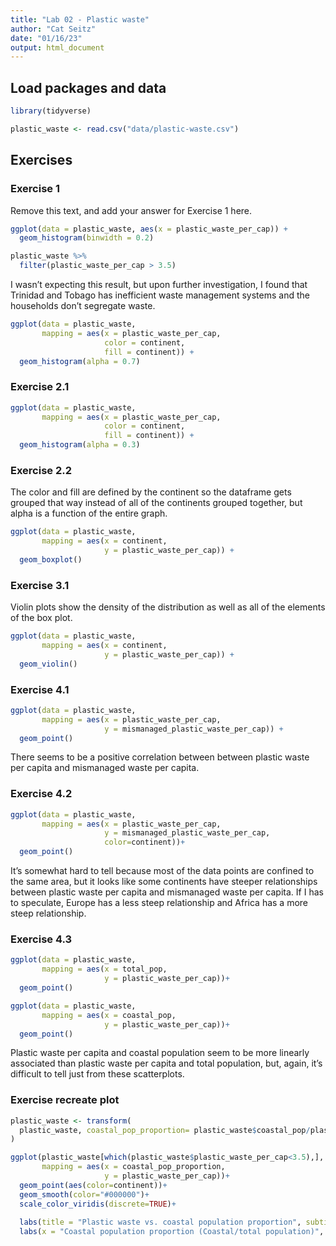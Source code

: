 ```yaml
---
title: "Lab 02 - Plastic waste"
author: "Cat Seitz"
date: "01/16/23"
output: html_document
---
```


## Load packages and data

```r
library(tidyverse) 
```

```r
plastic_waste <- read.csv("data/plastic-waste.csv")
```

## Exercises

### Exercise 1

Remove this text, and add your answer for Exercise 1 here.

```r
ggplot(data = plastic_waste, aes(x = plastic_waste_per_cap)) +
  geom_histogram(binwidth = 0.2)
```
```r
plastic_waste %>%
  filter(plastic_waste_per_cap > 3.5)
```
I wasn't expecting this result, but upon further investigation, I found that Trinidad and Tobago has inefficient waste management systems and the households don't segregate waste. 


```r
ggplot(data = plastic_waste, 
       mapping = aes(x = plastic_waste_per_cap, 
                     color = continent, 
                     fill = continent)) +
  geom_histogram(alpha = 0.7)
```

### Exercise 2.1

```r

ggplot(data = plastic_waste, 
       mapping = aes(x = plastic_waste_per_cap, 
                     color = continent, 
                     fill = continent)) +
  geom_histogram(alpha = 0.3)
```
### Exercise 2.2

The color and fill are defined by the continent so the dataframe gets grouped that way instead of all of the continents grouped together, but alpha is a function of the entire graph. 
```r
ggplot(data = plastic_waste, 
       mapping = aes(x = continent, 
                     y = plastic_waste_per_cap)) +
  geom_boxplot()
```


### Exercise 3.1

Violin plots show the density of the distribution as well as all of the elements of the box plot. 

```r
ggplot(data = plastic_waste, 
       mapping = aes(x = continent, 
                     y = plastic_waste_per_cap)) +
  geom_violin()
```

### Exercise 4.1

```r
ggplot(data = plastic_waste, 
       mapping = aes(x = plastic_waste_per_cap,
                     y = mismanaged_plastic_waste_per_cap)) +
  geom_point()
```
There seems to be a positive correlation between between plastic waste per capita and mismanaged waste per capita. 


### Exercise 4.2

```r
ggplot(data = plastic_waste, 
       mapping = aes(x = plastic_waste_per_cap,
                     y = mismanaged_plastic_waste_per_cap, 
                     color=continent))+
  geom_point()
```
It's somewhat hard to tell because most of the data points are confined to the same area, but it looks like some continents have steeper relationships between plastic waste per capita and mismanaged waste per capita. If I has to speculate, Europe has a less steep relationship and Africa has a more steep relationship. 


### Exercise 4.3

```r
ggplot(data = plastic_waste, 
       mapping = aes(x = total_pop,
                     y = plastic_waste_per_cap))+
  geom_point()
```
```r
ggplot(data = plastic_waste, 
       mapping = aes(x = coastal_pop,
                     y = plastic_waste_per_cap))+
  geom_point()
```
Plastic waste per capita and coastal population seem to be more linearly associated than plastic waste per capita and total population, but, again, it's difficult to tell just from these scatterplots. 



### Exercise recreate plot

```r
plastic_waste <- transform(
  plastic_waste, coastal_pop_proportion= plastic_waste$coastal_pop/plastic_waste$total_pop
)
```

```r

ggplot(plastic_waste[which(plastic_waste$plastic_waste_per_cap<3.5),],
       mapping = aes(x = coastal_pop_proportion,
                     y = plastic_waste_per_cap))+
  geom_point(aes(color=continent))+
  geom_smooth(color="#000000")+
  scale_color_viridis(discrete=TRUE)+
  
  labs(title = "Plastic waste vs. coastal population proportion", subtitle = "by continent")+
  labs(x = "Coastal population proportion (Coastal/total population)", y = "Plastic waste per capita")

```


